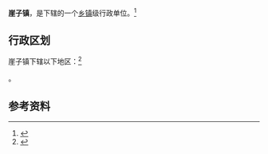 {{中国乡级行政区|37/10/83/110/000}}

'''崖子镇'''，是{{PRC admin/fullname|37/10/83/110/000|3}}下辖的一个[[乡镇|乡镇]]级行政单位。<ref>{{PRC admin/ref sgc|{{PRC admin/parent|37/10/83/110/000}}}}</ref>

== 行政区划 ==

崖子镇下辖以下地区：<ref>{{PRC admin/ref sgc|37/10/83/110/000}}</ref>

{{PRC admin/children|37/10/83/110/000}}。

== 参考资料 ==

{{reflist}}

{{行政区划小作品}}
{{PRC admin/navcat|37/10/83/110/000}}